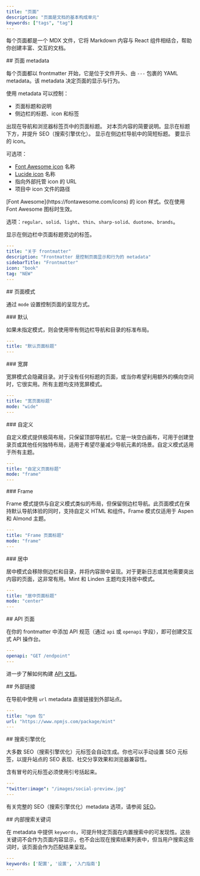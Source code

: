 ```yaml
---
title: "页面"
description: "页面是文档的基本构成单元"
keywords: ["tags", "tag"]
---
```


每个页面都是一个 MDX 文件，它将 Markdown 内容与 React 组件相结合，帮助你创建丰富、交互的文档。

<div id="page-metadata">
  ## 页面 metadata
</div>

每个页面都以 frontmatter 开始，它是位于文件开头、由 `---` 包裹的 YAML metadata。该 metadata 决定页面的显示与行为。

使用 metadata 可以控制：

* 页面标题和说明
* 侧边栏的标题、icon 和标签

<ResponseField name="title" type="string" required>
  出现在导航和浏览器标签页中的页面标题。
</ResponseField>

<ResponseField name="description" type="string">
  对本页内容的简要说明。显示在标题下方，并提升 SEO（搜索引擎优化）。
</ResponseField>

<ResponseField name="sidebarTitle" type="string">
  显示在侧边栏导航中的简短标题。
</ResponseField>

<ResponseField name="icon" type="string">
  要显示的 icon。

  可选项：

  * [Font Awesome icon](https://fontawesome.com/icons) 名称
  * [Lucide icon](https://lucide.dev/icons) 名称
  * 指向外部托管 icon 的 URL
  * 项目中 icon 文件的路径
</ResponseField>

<ResponseField name="iconType" type="string">
  [Font Awesome](https://fontawesome.com/icons) 的 icon 样式。仅在使用 Font Awesome 图标时生效。

  选项：`regular`、`solid`、`light`、`thin`、`sharp-solid`、`duotone`、`brands`。
</ResponseField>

<ResponseField name="tag" type="string">
  显示在侧边栏中页面标题旁边的标签。
</ResponseField>

```yaml Example YAML frontmatter wrap
---
title: "关于 frontmatter"
description: "Frontmatter 是控制页面显示和行为的 metadata"
sidebarTitle: "Frontmatter"
icon: "book"
tag: "NEW"
---
```

<div id="page-mode">
  ## 页面模式
</div>

通过 `mode` 设置控制页面的呈现方式。

<div id="default">
  ### 默认
</div>

如果未指定模式，则会使用带有侧边栏导航和目录的标准布局。

```yaml
---
title: "默认页面标题"
---
```

<div id="wide">
  ### 宽屏
</div>

宽屏模式会隐藏目录。对于没有任何标题的页面，或当你希望利用额外的横向空间时，它很实用。所有主题均支持宽屏模式。

```yaml
---
title: "宽页面标题"
mode: "wide"
---
```

<div id="custom">
  ### 自定义
</div>

自定义模式提供极简布局，只保留顶部导航栏。它是一块空白画布，可用于创建登录页或其他任何独特布局，适用于希望尽量减少导航元素的场景。自定义模式适用于所有主题。

```yaml
---
title: "自定义页面标题"
mode: "frame"
---
```

<div id="frame">
  ### Frame
</div>

Frame 模式提供与自定义模式类似的布局，但保留侧边栏导航。此页面模式在保持默认导航体验的同时，支持自定义 HTML 和组件。Frame 模式仅适用于 Aspen 和 Almond 主题。

```yaml
---
title: "Frame 页面标题"
mode: "frame"
---
```

<div id="center">
  ### 居中
</div>

居中模式会移除侧边栏和目录，并将内容居中呈现。对于更新日志或其他需要突出内容的页面，这非常有用。Mint 和 Linden 主题均支持居中模式。

```yaml
---
title: "居中页面标题"
mode: "center"
---
```

<div id="api-pages">
  ## API 页面
</div>

在你的 frontmatter 中添加 API 规范（通过 `api` 或 `openapi` 字段），即可创建交互式 API 操作台。

```yaml
---
openapi: "GET /endpoint"
---
```

进一步了解如何构建 [API 文档](/zh/api-playground/overview)。

<div id="external-links">
  ## 外部链接
</div>

在导航中使用 `url` metadata 直接链接到外部站点。

```yaml
---
title: "npm 包"
url: "https://www.npmjs.com/package/mint"
---
```

<div id="search-engine-optimization">
  ## 搜索引擎优化
</div>

大多数 SEO（搜索引擎优化）元标签会自动生成。你也可以手动设置 SEO 元标签，以提升站点的 SEO 表现、社交分享效果和浏览器兼容性。

<Note>
  含有冒号的元标签必须使用引号括起来。
</Note>

```yaml
---
"twitter:image": "/images/social-preview.jpg"
---
```

有关完整的 SEO（搜索引擎优化）metadata 选项，请参阅 [SEO](/zh/optimize/seo)。

<div id="internal-search-keywords">
  ## 内部搜索关键词
</div>

在 metadata 中提供 `keywords`，可提升特定页面在内置搜索中的可发现性。这些关键词不会作为页面内容显示，也不会出现在搜索结果列表中，但当用户搜索这些词时，该页面会作为匹配结果呈现。

```yaml
---
keywords: ['配置', '设置', '入门指南']
---
```
